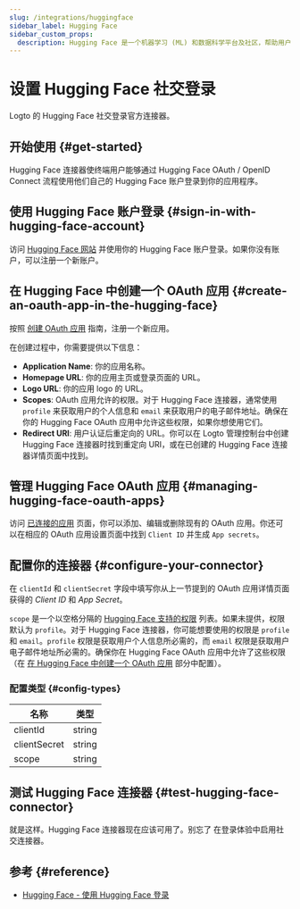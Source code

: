 ```yaml
---
slug: /integrations/huggingface
sidebar_label: Hugging Face
sidebar_custom_props:
  description: Hugging Face 是一个机器学习 (ML) 和数据科学平台及社区，帮助用户构建、部署和训练机器学习模型。
---
```



# 设置 Hugging Face 社交登录

Logto 的 Hugging Face 社交登录官方连接器。

<GuideTip />

## 开始使用 \{#get-started}

Hugging Face 连接器使终端用户能够通过 Hugging Face OAuth / OpenID Connect 流程使用他们自己的 Hugging Face 账户登录到你的应用程序。

## 使用 Hugging Face 账户登录 \{#sign-in-with-hugging-face-account}

访问 [Hugging Face 网站](https://huggingface.co/) 并使用你的 Hugging Face 账户登录。如果你没有账户，可以注册一个新账户。

## 在 Hugging Face 中创建一个 OAuth 应用 \{#create-an-oauth-app-in-the-hugging-face}

按照 [创建 OAuth 应用](https://huggingface.co/docs/hub/en/oauth#creating-an-oauth-app) 指南，注册一个新应用。

在创建过程中，你需要提供以下信息：

- **Application Name**: 你的应用名称。
- **Homepage URL**: 你的应用主页或登录页面的 URL。
- **Logo URL**: 你的应用 logo 的 URL。
- **Scopes**: OAuth 应用允许的权限。对于 Hugging Face 连接器，通常使用 `profile` 来获取用户的个人信息和 `email` 来获取用户的电子邮件地址。确保在你的 Hugging Face OAuth 应用中允许这些权限，如果你想使用它们。
- **Redirect URI**: 用户认证后重定向的 URL。你可以在 Logto 管理控制台中创建 Hugging Face 连接器时找到重定向 URI，或在已创建的 Hugging Face 连接器详情页面中找到。

## 管理 Hugging Face OAuth 应用 \{#managing-hugging-face-oauth-apps}

访问 [已连接的应用](https://huggingface.co/settings/connected-applications) 页面，你可以添加、编辑或删除现有的 OAuth 应用。你还可以在相应的 OAuth 应用设置页面中找到 `Client ID` 并生成 `App secrets`。

## 配置你的连接器 \{#configure-your-connector}

在 `clientId` 和 `clientSecret` 字段中填写你从上一节提到的 OAuth 应用详情页面获得的 _Client ID_ 和 _App Secret_。

`scope` 是一个以空格分隔的 [Hugging Face 支持的权限](https://huggingface.co/docs/hub/en/oauth#currently-supported-scopes) 列表。如果未提供，权限默认为 `profile`。对于 Hugging Face 连接器，你可能想要使用的权限是 `profile` 和 `email`。`profile` 权限是获取用户个人信息所必需的，而 `email` 权限是获取用户电子邮件地址所必需的。确保你在 Hugging Face OAuth 应用中允许了这些权限（在 [在 Hugging Face 中创建一个 OAuth 应用](#create-an-oauth-app-in-the-hugging-face) 部分中配置）。

### 配置类型 \{#config-types}

| 名称         | 类型   |
| ------------ | ------ |
| clientId     | string |
| clientSecret | string |
| scope        | string |

## 测试 Hugging Face 连接器 \{#test-hugging-face-connector}

就是这样。Hugging Face 连接器现在应该可用了。别忘了 <MainSiteUrl href="/connectors/social-connectors#enable-social-sign-in">在登录体验中启用社交连接器</MainSiteUrl>。

## 参考 \{#reference}

- [Hugging Face - 使用 Hugging Face 登录](https://huggingface.co/docs/hub/en/oauth#sign-in-with-hugging-face)
